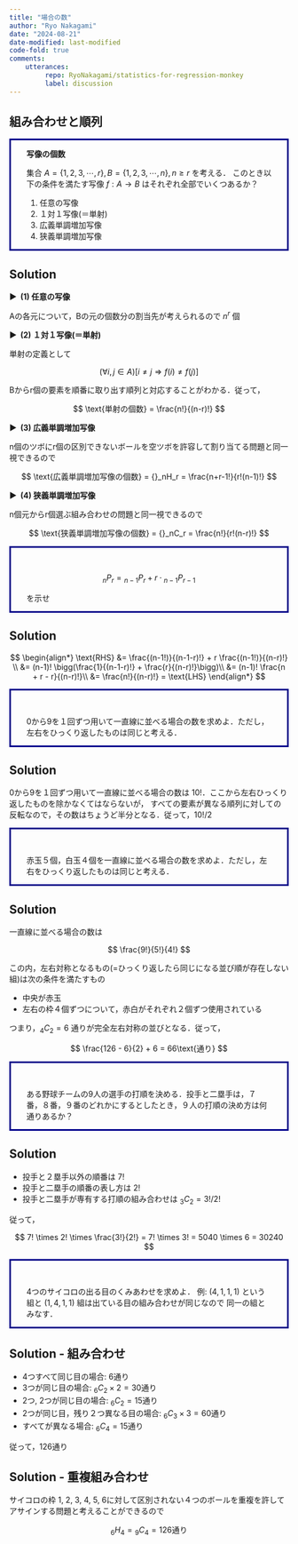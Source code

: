 ```yaml
---
title: "場合の数"
author: "Ryo Nakagami"
date: "2024-08-21"
date-modified: last-modified
code-fold: true
comments:
    utterances:
         repo: RyoNakagami/statistics-for-regression-monkey
         label: discussion
---
```


## 組み合わせと順列

<div style='padding-left: 2em; padding-right: 2em; border-radius: 0em; border-style:solid; border-color:#00008B;'>
::: {#exr-map .custom_problem }
**写像の個数**
<br>

集合 $A = \{1, 2, 3, \cdots, r\}, B = \{1, 2, 3, \cdots, n\}, n\geq r$ を考える．
このとき以下の条件を満たす写像 $f: A\to B$ はそれぞれ全部でいくつあるか？

1. 任意の写像
2. １対１写像(＝単射)
3. 広義単調増加写像
4. 狭義単調増加写像

:::

</div>

::: {.callout-note collapse="true" icon=false}
## Solution

<strong > &#9654;&nbsp; (1) 任意の写像</strong>

Aの各元について，Bの元の個数分の割当先が考えられるので $n^r$ 個

<strong > &#9654;&nbsp; (2) １対１写像(＝単射)</strong>

単射の定義として

$$
(\forall i, j \in A) [i\neq j\Rightarrow f(i)\neq f(j)]
$$

Bからr個の要素を順番に取り出す順列と対応することがわかる．従って，

$$
\text{単射の個数} = \frac{n!}{(n-r)!}
$$

<strong > &#9654;&nbsp; (3) 広義単調増加写像 </strong>

n個のツボにr個の区別できないボールを空ツボを許容して割り当てる問題と同一視できるので 

$$
\text{広義単調増加写像の個数} = {}_nH_r = \frac{n+r-1!}{r!(n-1)!}
$$

<strong > &#9654;&nbsp; (4) 狭義単調増加写像 </strong>

n個元からr個選ぶ組み合わせの問題と同一視できるので

$$
\text{狭義単調増加写像の個数} = {}_nC_r = \frac{n!}{r!(n-r)!}
$$

:::

<div style='padding-left: 2em; padding-right: 2em; border-radius: 0em; border-style:solid; border-color:#00008B;'>
::: {#exr-1 .custom_problem }
<br>

$$
{}_{n}P_r = {}_{n-1}P_r + r \cdot {}_{n-1}P_{r-1}
$$

を示せ

:::

</div>

::: {.callout-note collapse="true" icon=false}
## Solution

$$
\begin{align*}
\text{RHS} &= \frac{(n-1!)}{(n-1-r)!} + r \frac{(n-1!)}{(n-r)!} \\
           &= (n-1)! \bigg(\frac{1}{(n-1-r)!} + \frac{r}{(n-r)!}\bigg)\\
           &= (n-1)! \frac{n + r - r}{(n-r)!}\\
           &= \frac{n!}{(n-r)!} = \text{LHS}
\end{align*}
$$

:::

<div style='padding-left: 2em; padding-right: 2em; border-radius: 0em; border-style:solid; border-color:#00008B;'>
::: {#exr-1 .custom_problem }
<br>

0から9を１回ずつ用いて一直線に並べる場合の数を求めよ．ただし，左右をひっくり返したものは同じと考える．

:::

</div>

::: {.callout-note collapse="true" icon=false}
## Solution

0から9を１回ずつ用いて一直線に並べる場合の数は $10!$．ここから左右ひっくり返したものを除かなくてはならないが，
すべての要素が異なる順列に対しての反転なので，その数はちょうど半分となる．従って，$10!/2$

:::

<div style='padding-left: 2em; padding-right: 2em; border-radius: 0em; border-style:solid; border-color:#00008B;'>
::: {#exr- .custom_problem }
<br>

赤玉５個，白玉４個を一直線に並べる場合の数を求めよ．ただし，左右をひっくり返したものは同じと考える．

:::

</div>

::: {.callout-note collapse="true" icon=false}
## Solution

一直線に並べる場合の数は

$$
\frac{9!}{5!}{4!}
$$

この内，左右対称となるもの(=ひっくり返したら同じになる並び順が存在しない組)は次の条件を満たすもの

- 中央が赤玉
- 左右の枠４個ずつについて，赤白がそれぞれ２個ずつ使用されている

つまり，${}_{4}C_2 = 6$ 通りが完全左右対称の並びとなる．従って，

$$
\frac{126 - 6}{2} + 6 = 66\text{通り}
$$


:::



<div style='padding-left: 2em; padding-right: 2em; border-radius: 0em; border-style:solid; border-color:#00008B;'>
::: {#exr-1 .custom_problem }
<br>

ある野球チームの9人の選手の打順を決める．投手と二塁手は，７番，８番，９番のどれかにするとしたとき，９人の打順の決め方は何通りあるか？

:::

</div>

::: {.callout-note collapse="true" icon=false}
## Solution

- 投手と２塁手以外の順番は $7!$
- 投手と二塁手の順番の表し方は $2!$
- 投手と二塁手が専有する打順の組み合わせは ${}_3C_2 = 3!/2!$

従って，

$$
7! \times 2! \times \frac{3!}{2!} = 7! \times 3! = 5040 \times 6 = 30240
$$


:::

<div style='padding-left: 2em; padding-right: 2em; border-radius: 0em; border-style:solid; border-color:#00008B;'>
::: {#exr- .custom_problem }
<br>

4つのサイコロの出る目のくみあわせを求めよ．
例: $(4, 1, 1, 1)$ という組と $(1, 4, 1, 1)$ 組は出ている目の組み合わせが同じなので
同一の組とみなす．

:::

</div>

::: {.callout-note collapse="true" icon=false}
## Solution - 組み合わせ

- 4つすべて同じ目の場合: $6\text{通り}$
- 3つが同じ目の場合: ${}_6C_2 \times 2 = 30\text{通り}$
- 2つ, 2つが同じ目の場合: ${}_6C_2 = 15\text{通り}$ 
- 2つが同じ目，残り２つ異なる目の場合: ${}_6C_3 \times 3 = 60\text{通り}$ 
- すべてが異なる場合: ${}_6C_4 = 15\text{通り}$

従って，$126\text{通り}$

:::

::: {.callout-note collapse="true" icon=false}
## Solution - 重複組み合わせ

サイコロの枠 1, 2, 3, 4, 5, 6に対して区別されない４つのボールを重複を許してアサインする問題と考えることができるので

$$
{}_6H_4 = {}_{9}C_4 = 126\text{通り}
$$



:::